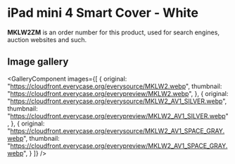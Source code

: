 
# iPad mini 4 Smart Cover - White

<Callout type='info' emoji='👉🏻'>**MKLW2ZM** is an order number for this product, used for search engines, auction websites and such.</Callout>

## Image gallery

<GalleryComponent
    images={[
      {
        original: "https://cloudfront.everycase.org/everysource/MKLW2.webp",
        thumbnail: "https://cloudfront.everycase.org/everypreview/MKLW2.webp",
      },
      {
        original: "https://cloudfront.everycase.org/everysource/MKLW2_AV1_SILVER.webp",
        thumbnail: "https://cloudfront.everycase.org/everypreview/MKLW2_AV1_SILVER.webp",
      },
      {
        original: "https://cloudfront.everycase.org/everysource/MKLW2_AV1_SPACE_GRAY.webp",
        thumbnail: "https://cloudfront.everycase.org/everypreview/MKLW2_AV1_SPACE_GRAY.webp",
      }
    ]}
  />
